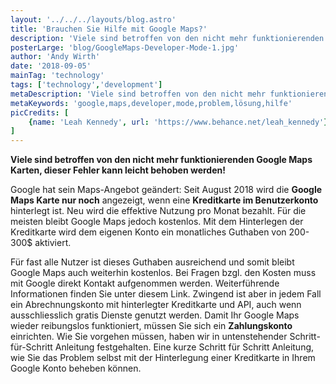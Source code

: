 ```yaml
---
layout: '../../../layouts/blog.astro'
title: 'Brauchen Sie Hilfe mit Google Maps?'
description: 'Viele sind betroffen von den nicht mehr funktionierenden Google Maps Karten, dieser Fehler kann leicht behoben werden!'
posterLarge: 'blog/GoogleMaps-Developer-Mode-1.jpg'
author: 'Andy Wirth'
date: '2018-09-05'
mainTag: 'technology'
tags: ['technology','development']
metaDescription: 'Viele sind betroffen von den nicht mehr funktionierenden Google Maps Karten, dieser Fehler kann leicht behoben werden!'
metaKeywords: 'google,maps,developer,mode,problem,lösung,hilfe'
picCredits: [
    {name: 'Leah Kennedy', url: 'https://www.behance.net/leah_kennedy'}
]
---
```



<TextCenter>
<p><strong>Viele sind betroffen von den nicht mehr funktionierenden Google Maps Karten, dieser Fehler kann leicht behoben werden!</strong></p>
<p>Google hat sein Maps-Angebot geändert: Seit August 2018 wird die <strong>Google Maps Karte nur noch</strong> angezeigt, wenn eine <strong>Kreditkarte im Benutzerkonto</strong> hinterlegt ist. Neu wird die effektive Nutzung pro Monat bezahlt. Für die meisten bleibt Google Maps jedoch kostenlos. Mit dem Hinterlegen der Kreditkarte wird dem eigenen Konto ein monatliches Guthaben von 200-300$ aktiviert.</p>
</TextCenter>
<TextImage imageTitle="Google Maps Developer Mode" imageAlt="Google Maps Developer Mode" imageSrc="blog/GoogleMaps-Developer-Mode-2.png">
  Für fast alle Nutzer ist dieses Guthaben ausreichend und somit bleibt Google Maps auch weiterhin kostenlos. Bei Fragen bzgl. den Kosten muss mit Google direkt Kontakt aufgenommen werden. Weiterführende Informationen finden Sie unter diesem Link. Zwingend ist aber in jedem Fall ein Abrechnungskonto mit hinterlegter Kreditkarte und API, auch wenn ausschliesslich gratis Dienste genutzt werden. Damit Ihr Google Maps wieder reibungslos funktioniert, müssen Sie sich ein <strong>Zahlungskonto</strong> einrichten. Wie Sie vorgehen müssen, haben wir in untenstehender Schritt-für-Schritt Anleitung festgehalten.
</TextImage>
<TextImage imageTitle="Anleitung Google Maps Kreditkarte hinterlegen" imageAlt="Anleitung Google Maps Kreditkarte hinterlegen" imageSrc="blog/GoogleMaps-Kreditkarte-hinterlegen.gif">
  Eine kurze Schritt für Schritt Anleitung, wie Sie das Problem selbst mit der Hinterlegung einer Kreditkarte in Ihrem Google Konto beheben können.
</TextImage>

